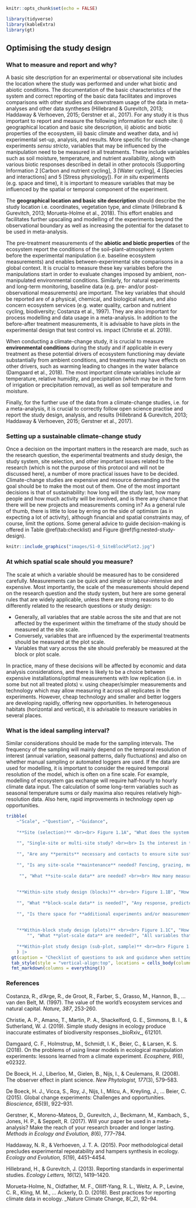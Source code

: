 ``` r
knitr::opts_chunk$set(echo = FALSE)

library(tidyverse)
library(kableExtra)
library(gt)
```


## Optimising the study design

### What to measure and report and why?

A basic site description for an experimental or observational site includes the location where the study was performed and under what biotic and abiotic conditions. The documentation of the basic characteristics of the system and correct reporting of the basic data facilitates and improves comparisons with other studies and downstream usage of the data in meta-analyses and other data syntheses (Hillebrand & Gurevitch, 2013; Haddaway & Verhoeven, 2015; Gerstner et al., 2017). For any study it is thus important to report and measure the following information for each site: i) geographical location and basic site description, ii) abiotic and biotic properties of the ecosystem, iii) basic climate and weather data, and iv) experimental set-up, analysis, and results. More specific for climate-change experiments _sensu stricto_, variables that may be influenced by the manipulation need to be measured in all treatments. These include variables such as soil moisture, temperature, and nutrient availability, along with various biotic responses described in detail in other protocols (Supporting Information 2 [Carbon and nutrient cycling], 3 [Water cycling], 4 [Species and interactions] and 5 [Stress physiology]). For _in situ_ experiments (e.g. space and time), it is important to measure variables that may be influenced by the spatial or temporal component of the experiment.

The **geographical location and basic site description** should describe the study location i.e. coordinates, vegetation type, and climate (Hillebrand & Gurevitch, 2013; Morueta-Holme et al., 2018). This effort enables and facilitates further upscaling and modelling of the experiments beyond the observational boundary as well as increasing the potential for the dataset to be used in meta-analysis.

The pre-treatment measurements of the **abiotic and biotic properties** of the ecosystem report the conditions of the soil–plant–atmosphere system before the experimental manipulation (i.e. baseline ecosystem measurements) and enables between-experimental site comparisons in a global context. It is crucial to measure these key variables before the manipulations start in order to evaluate changes imposed by ambient, non-manipulated environmental conditions. Similarly, for natural experiments and long-term monitoring, baseline data (e.g. pre- and/or post-observational measurements) are important. The key variables that should be reported are of a physical, chemical, and biological nature, and also concern ecosystem services (e.g. water quality, carbon and nutrient cycling, biodiversity; Costanza et al., 1997). They are also important for process modelling and data usage in a meta-analysis. In addition to the before-after treatment measurements, it is advisable to have plots in the experimental design that test control vs. impact (Christie et al. 2019).

When conducting a climate-change study, it is crucial to measure **environmental conditions** during the study and if applicable in every treatment as these potential drivers of ecosystem functioning may deviate substantially from ambient conditions, and treatments may have effects on other drivers, such as warming leading to changes in the water balance (Damgaard et al., 2018). The most important climate variables include air temperature, relative humidity, and precipitation (which may be in the form of irrigation or precipitation removal), as well as soil temperature and moisture.

Finally, for the further use of the data from a climate-change studies, i.e. for a meta-analysis, it is crucial to correctly follow open science practise and report the study design, analysis, and results (Hillebrand & Gurevitch, 2013; Haddaway & Verhoeven, 2015; Gerstner et al., 2017).

### Setting up a sustainable climate-change study

Once a decision on the important matters in the research are made, such as the research question, the experimental treatments and study design, the study system, site selection, and other important issues related to the research (which is not the purpose of this protocol and will not be discussed here), a number of more practical issues have to be decided. Climate-change studies are expensive and resource demanding and the goal should be to make the most out of them. One of the most important decisions is that of sustainability: how long will the study last, how many people and how much activity will be involved, and is there any chance that there will be new projects and measurements coming in? As a general rule of thumb, there is little to lose by erring on the side of optimism (as in expecting a lot of activity), although financial and spatial constraints may, of course, limit the options. Some general advice to guide decision-making is offered in Table \@ref(tab:checklist) and Figure \@ref(fig:nested-study-design).

```r
knitr::include_graphics("images/S1-0_SiteBlockPlot2.jpg")
```

### At which spatial scale should you measure?

The scale at which a variable should be measured has to be considered carefully. Measurements can be quick and simple or labour-intensive and expensive. Most importantly, the scale of the measurements should depend on the research question and the study system, but here are some general rules that are widely applicable, unless there are strong reasons to do differently related to the research questions or study design:

*   Generally, all variables that are stable across the site and that are not affected by the experiment within the timeframe of the study should be measured at the site scale.
*   Conversely, variables that are influenced by the experimental treatments should be measured at the plot scale.
*   Variables that vary across the site should preferably be measured at the block or plot scale.

In practice, many of these decisions will be affected by economic and data analysis considerations, and there is likely to be a choice between expensive installations/optimal measurements with low replication (i.e. in some but not all treated plots) v. using cheaper/simpler measurements and technology which may allow measuring it across all replicates in the experiments. However, cheap technology and smaller and better loggers are developing rapidly, offering new opportunities. In heterogeneous habitats (horizontal and vertical), it is advisable to measure variables in several places.

### What is the ideal sampling interval?

Similar considerations should be made for the sampling intervals. The frequency of the sampling will mainly depend on the temporal resolution of interest (annual variation, seasonal patterns, daily fluctuations) and also on whether manual sampling or automated loggers are used. If the data are used for modelling, it is important to consider the required temporal resolution of the model, which is often on a fine scale. For example, modelling of ecosystem gas exchange will require half-hourly to hourly climate data input. The calculation of some long-term variables such as seasonal temperature sums or daily maxima also requires relatively high-resolution data. Also here, rapid improvements in technology open up opportunities.

```r
    
tribble(
    ~"Scale", ~"Question", ~"Guidance",
    
    "**Site (selection)** <br><br> Figure 1.1A", "What does the system represent? <br><br> Which environment, habitat, ecosystem, former and present land use? <br><br> Are there any specific factors like off-site effects (run-off, shade, nutrient inputs etc.) to consider?", "Sites should be placed within the limits of the relevant system, avoiding off-site effects when possible. Please note if former land use only affects part of the study area <br><br> Blocks (or other study design features) should be chosen to capture within-site heterogeneity due to environmental or biotic variability, or off-site effects.",
    
    "", "Single-site or multi-site study? <br><br> Is the interest in the treatment effects per se, or across site comparisons of these effects? <br><br> Are there other reasons for replicating across sites such as generality of the response, relevance across several systems etc.?", "**Single-site studies** are easier and cheaper to maintain, allowing resources to be spent on experimental factors and response variables.  **Multiple-site studies** allow across site comparisons, but it is then important to consider your “outer design”, i.e. should sites be along gradients or replicates in similar environmental settings, how many replicates are needed (e.g. to fit a regression at site level), etc. <br><br> Multi-site studies increase the costs and effort, but these also depend on the study and location of the different sites.",
    
    "", "Are any **permits** necessary and contacts to ensure site sustainability?", "Obtain permits from the government and landowners well in advance.  Ideally get permits beyond the funding period for potential extension of the study.",
    
    "", "Is any site-scale **maintenance** needed? Fencing, grazing, mowing? <br><br> Any control needed for that?", "Building a fence and moving might need the agreement of the landowner. <br><br> Calculate enough time and money for maintenance. <br><br> If the site maintenance affects your responses, you might need (yet) another set of controls.",
    
     "", "What **site-scale data** are needed? <br><br> How many measurements are needed?", "Report all the information needed to situate your study in space, time, and in the relevant ecological context. If you have a heterogeneous system, you likely need more than one measuring point in space (horizontal and vertical) and time. <br><br> Any variables affected by the experimental treatments need monitoring on a finer scale (see below) <br><br> Draw detailed maps of your study site with all blocks, plots, and installations clearly indicated <br><br> Take pictures; they are essential to document study set-up and design, for data collection (e.g. relocating samples), and outreach, and can be useful for data quality checks.",
    
    
    "**Within-site study design (blocks)** <br><br> Figure 1.1B", "How to ensure **sustainable site set-up**?", "The area should be large enough to accommodate the study, treatments and the necessary unmanipulated controls / sampling areas for site-level factors. <br><br> The site set-up should provide space (buffer area) to avoid contamination of for example treatments, and between blocks to carry out the measurements. In sensitive systems or when plots are small, consider installing boardwalks, etc. to minimise disturbance. A central pole supporting a ladder can be used in small plots to reach every point without touching the ground. <br><br> The potential observer effects should always be considered and can be reduced by minimising disturbance, i.e. sampling intensely but not at the expense of statistical power (De Boeck et al., 2008).",
    
    "", "What **block-scale data** is needed?", "Any response, predictor or co-variable that will be used in statistical analyses should be measured at this scale, if at all possible. This maximises the statistical power of the analyses.",
    
    "", "Is there space for **additional experiments and/or measurements**?", "Set aside areas for add-on measurements and project extensions - preferably within blocks, as that maximises opportunities for project integration.",
    
    
    "**Within-block study design (plots)** <br><br> Figure 1.1C", "How to ensure **sustainability of studies in plot set-up**? <br><br> Where are data measured permanently and where destructively?", "Plots should be large enough to encompass the responses of interest, and thus have to match the study aim and study system. The plot size should also take into account the complexity and heterogeneity of the study system (De Boeck et al., 2015). Plots should be large enough for sensor installation and sampling. <br><br> It is recommended to divide the plots into destructive and non-destructive sampling areas. <br><br> Permanently mark and map all plots and sub-areas within plots individually, and include back-up marking (e.g. buried metal nails, or similar) in case primary marking is lost. A standardised (systematic) marking and within-plot design regime is easier to relocate if lost.",
        "", "What **plot-scale data** are needed?", "All variables that are **directly affected by a treatments** should be measured at the plot scale. <br><br> It is advisable to have different **control plots** that control for before-after treatment effects and control vs. impact during the experiment (Christie et al. 2019). <br><br> Pictures of the plots at each sampling date are useful as they document the data collection and can also provide various kinds of additional data.",
    
    "**Within-plot study design (sub-plot, sample)** <br><br> Figure 1.1C", "Where are data measured **permanently** and where **destructively**? <br><br> What **sub-plot data** are needed?", "Sub-plots can be used for dividing plots into zones, for **destructive, non-destructive sampling**. <br><br> Sub-plots can also be used directly for sampling purposes, e.g. **frequency data** or mapping. <br><br> Sensors and non-intrusive measurements can be installed in and under the permanent sub-plots, e.g. lysimeters, mini-rhizotron. <br><br> Sub-plot data can be used directly in data analyses, and they are very useful for data checking, i.e. when resampling the same sub-plot over time, data from different time steps can be compared. <br><br> In destructive sampling: plug soil-sampling holes with soil from within the block to avoid drainage issues and mark them to avoid resampling."
    ) |> 
  gt(caption = "Checklist of questions to ask and guidance when setting up a sustainable and multi-purpose climate-change study from site to sub-plot level.") |> 
  tab_style(style = "vertical-align:top", locations = cells_body(columns = vars(Scale, Question, Guidance))) |> 
  fmt_markdown(columns = everything())

```


### References

Costanza, R., d’Arge, R., de Groot, R., Farber, S., Grasso, M., Hannon, B., … van den Belt, M. (1997). The value of the world’s ecosystem services and natural capital. _Nature, 387_, 253-260.

Christie, A. P., Amano, T., Martin, P. A., Shackelford, G. E., Simmons, B. I., & Sutherland, W. J. (2019). Simple study designs in ecology produce inaccurate estimates of biodiversity responses._bioRxiv_, 612101.

Damgaard, C. F., Holmstrup, M., Schmidt, I. K., Beier, C., & Larsen, K. S. (2018). On the problems of using linear models in ecological manipulation experiments: lessons learned from a climate experiment. _Ecosphere, 9_(6), e02322.

De Boeck, H. J., Liberloo, M., Gielen, B., Nijs, I., & Ceulemans, R. (2008). The observer effect in plant science. _New Phytologist, 177_(3), 579–583.

De Boeck, H. J., Vicca, S., Roy, J., Nijs, I., Milcu, A., Kreyling, J., … Beier, C. (2015). Global change experiments: Challenges and opportunities. _Bioscience, 65_(9), 922–931.

Gerstner, K., Moreno-Mateos, D., Gurevitch, J., Beckmann, M., Kambach, S., Jones, H. P., & Seppelt, R. (2017). Will your paper be used in a meta-analysis? Make the reach of your research broader and longer lasting. _Methods in Ecology and Evolution, 8_(6), 777–784.

Haddaway, N. R., & Verhoeven, J. T. A. (2015). Poor methodological detail precludes experimental repeatability and hampers synthesis in ecology. _Ecology and Evolution, 5_(19), 4451–4454.

Hillebrand, H., & Gurevitch, J. (2013). Reporting standards in experimental studies. _Ecology Letters, 16_(12), 1419–1420.

Morueta-Holme, N., Oldfather, M. F., Olliff-Yang, R. L., Weitz, A. P., Levine, C. R., Kling, M. M., … Ackerly, D. D. (2018). Best practices for reporting climate data in ecology. _Nature Climate Change, 8(_2), 92–94.
